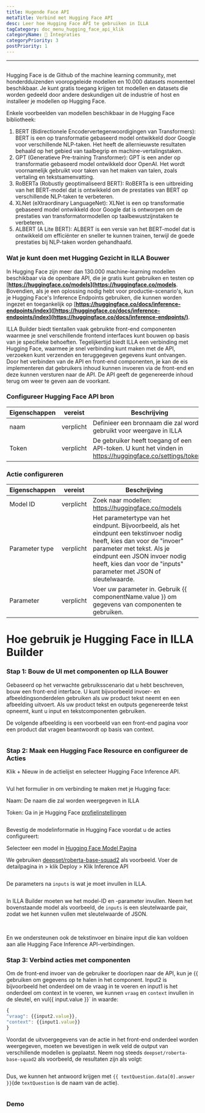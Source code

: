 ```yaml
---
title: Hugende Face API
metaTitle: Verbind met Hugging Face API
desc: Leer hoe Hugging Face API te gebruiken in ILLA
tagCategory: doc_menu_hugging_face_api_klik
categoryName: 🔨 Integraties
categoryPriority: 3
postPriority: 1
---
```


* * *

## <h2 hidden>Hugl-Face API</h2>

Hugging Face is de Github of the machine learning community, met honderdduizenden vooropgeleide modellen en 10.000 datasets momenteel beschikbaar. Je kunt gratis toegang krijgen tot modellen en datasets die worden gedeeld door andere deskundigen uit de industrie of host en installeer je modellen op Hugging Face.

Enkele voorbeelden van modellen beschikbaar in de Hugging Face bibliotheek:

1.  BERT (Bidirectionele Encodervertegenwoordigingen van Transformers): BERT is een op transformatie gebaseerd model ontwikkeld door Google voor verschillende NLP-taken. Het heeft de allernieuwste resultaten behaald op het gebied van taalbegrip en machine-vertalingstaken.
2.  GPT (Generatieve Pre-training Transformer): GPT is een ander op transformatie gebaseerd model ontwikkeld door OpenAI. Het wordt voornamelijk gebruikt voor taken van het maken van talen, zoals vertaling en tekstsamenvatting.
3.  RoBERTa (Robustly geoptimaliseerd BERT): RoBERTa is een uitbreiding van het BERT-model dat is ontwikkeld om de prestaties van BERT op verschillende NLP-taken te verbeteren.
4.  XLNet (eXtraordinary LanguageNet): XLNet is een op transformatie gebaseerd model ontwikkeld door Google dat is ontworpen om de prestaties van transformatormodellen op taalbewustzijnstaken te verbeteren.
5.  ALBERT (A Lite BERT): ALBERT is een versie van het BERT-model dat is ontwikkeld om efficiënter en sneller te kunnen trainen, terwijl de goede prestaties bij NLP-taken worden gehandhaafd.

### Wat je kunt doen met Hugging Gezicht in ILLA Bouwer

In Hugging Face zijn meer dan 130.000 machine-learning modellen beschikbaar via de openbare API, die je gratis kunt gebruiken en testen op \[**<https://huggingface.co/models>](<https://huggingface.co/models>**. Bovendien, als je een oplossing nodig hebt voor productie-scenario's, kun je Hugging Face's Inference Endpoints gebruiken, die kunnen worden ingezet en toegankelijk op \[**<https://huggingface.co/docs/inference-endpoints/index>]([https://huggingface.co/docs/inference-endpoints/index](https://huggingface.co/docs/inference-endpoints/)**.

ILLA Builder biedt tientallen vaak gebruikte front-end componenten waarmee je snel verschillende frontend interfaces kunt bouwen op basis van je specifieke behoeften. Tegelijkertijd biedt ILLA een verbinding met Hugging Face, waarmee je snel verbinding kunt maken met de API, verzoeken kunt verzenden en teruggegeven gegevens kunt ontvangen. Door het verbinden van de API en front-end componenten, je kan de eis implementeren dat gebruikers inhoud kunnen invoeren via de front-end en deze kunnen versturen naar de API. De API geeft de gegenereerde inhoud terug om weer te geven aan de voorkant.

### Configureer Hugging Face API bron

| Eigenschappen | vereist   | Beschrijving                                                                                               |
| ------------- | --------- | ---------------------------------------------------------------------------------------------------------- |
| naam          | verplicht | Definieer een bronnaam die zal worden gebruikt voor weergave in ILLA                                       |
| Token         | verplicht | De gebruiker heeft toegang of een API-token. U kunt het vinden in https://huggingface.co/settings/tokens.  |

### Actie configureren

| Eigenschappen  | vereist   | Beschrijving                                                                                                                                                                                                                                               |
| -------------- | --------- | ---------------------------------------------------------------------------------------------------------------------------------------------------------------------------------------------------------------------------------------------------------- |
| Model ID       | verplicht | Zoek naar modellen: https://huggingface.co/models                                                                                                                                                                                                          |
| Parameter type | verplicht | Het parametertype van het eindpunt. Bijvoorbeeld, als het eindpunt een tekstinvoer nodig heeft, kies dan voor de "invoer" parameter met tekst. Als je eindpunt een JSON invoer nodig heeft, kies dan voor de "inputs" parameter met JSON of sleutelwaarde. |
| Parameter      | verplicht | Voer uw parameter in. Gebruik {{ componentName.value }} om gegevens van componenten te gebruiken.                                                                                                                                                          |

# Hoe gebruik je Hugging Face in ILLA Builder

### Stap 1: Bouw de UI met componenten op ILLA Bouwer

Gebaseerd op het verwachte gebruiksscenario dat u hebt beschreven, bouw een front-end interface. U kunt bijvoorbeeld invoer- en afbeeldingsonderdelen gebruiken als uw product tekst neemt en een afbeelding uitvoert. Als uw product tekst en outputs gegenereerde tekst opneemt, kunt u input en tekstcomponenten gebruiken.

De volgende afbeelding is een voorbeeld van een front-end pagina voor een product dat vragen beantwoordt op basis van context.

<img src='https://cdn.illacloud.com/official-website/img/docs/connect/hfapi1.png' alt="" />

### Stap 2: Maak een Hugging Face Resource en configureer de Acties

Klik + Nieuw in de actielijst en selecteer Hugging Face Inference API.

<img src='https://cdn.illacloud.com/official-website/img/docs/connect/hfapi2.png' alt="" />

Vul het formulier in om verbinding te maken met je Hugging face:

Naam: De naam die zal worden weergegeven in ILLA

Token: Ga in je Hugging Face [profielinstellingen]([https://huggingface.co/settings/tokens](https://huggingface.co/settings/tokens))

<img src='https://cdn.illacloud.com/official-website/img/docs/connect/hfapi3.png' alt="" />

Bevestig de modelinformatie in Hugging Face voordat u de acties configureert:

Selecteer een model in [Hugging Face Model Pagina]([https://huggingface.co/models](https://huggingface.co/models))

We gebruiken [deepset/roberta-base-squad2]([https://huggingface.co/deepset/roberta-base-squad2](https://huggingface.co/deepset/roberta-base-squad2)) als voorbeeld. Voer de detailpagina in > klik Deploy > Klik Inference API

<img src='https://cdn.illacloud.com/official-website/img/docs/connect/hfapi4.png' alt="" />

De parameters na `inputs` is wat je moet invullen in ILLA. 

<img src='https://cdn.illacloud.com/official-website/img/docs/connect/hfapi5.png' alt="" />

In ILLA Builder moeten we het model-ID en -parameter invullen. Neem het bovenstaande model als voorbeeld, de `inputs` is een sleutelwaarde pair, zodat we het kunnen vullen met sleutelwaarde of JSON. 

<img src='https://cdn.illacloud.com/official-website/img/docs/connect/hfapi6.png' alt="" />

<img src='https://cdn.illacloud.com/official-website/img/docs/connect/hfapi7.png' alt="" />

En we ondersteunen ook de tekstinvoer en binaire input die kan voldoen aan alle Hugging Face Inference API-verbindingen.

### Stap 3: Verbind acties met componenten

Om de front-end invoer van de gebruiker te doorlopen naar de API, kun je {{ gebruiken om gegevens op te halen in het component. Input2 is bijvoorbeeld het onderdeel om de vraag in te voeren en input1 is het onderdeel om context in te voeren, we kunnen `vraag` en `context` invullen in de sleutel, en vul{{ input.value }}\` in waarde:

```jsx
{
"vraag": {{input2.value}},
"context": {{input1.value}}
}
```

Voordat de uitvoergegevens van de actie in het front-end onderdeel worden weergegeven, moeten we bevestigen in welk veld de output van verschillende modellen is geplaatst. Neem nog steeds `deepset/roberta-base-squad2` als voorbeeld, de resultaten zijn als volgt:

<img src='https://cdn.illacloud.com/official-website/img/docs/connect/hfapi8.png' alt="" />

Dus, we kunnen het antwoord krijgen met `{{ textQuestion.data[0].answer }}`(de `textQuestion` is de naam van de actie). 

<img src='https://cdn.illacloud.com/official-website/img/docs/connect/hfapi9.png' alt="" />

### Demo

<img src='https://cdn.illacloud.com/official-website/img/docs/connect/hfapi10.gif' alt="" />

<img src='https://cdn.illacloud.com/official-website/img/docs/connect/hfapi11.gif' alt="" />
